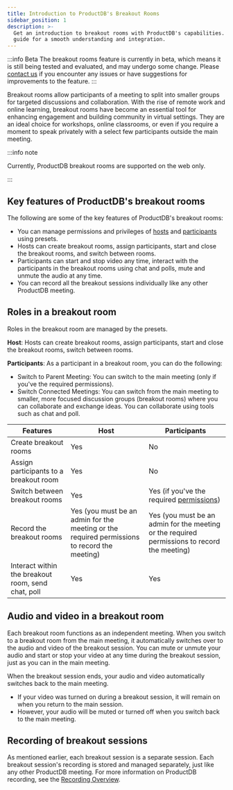 ```yaml
---
title: Introduction to ProductDB's Breakout Rooms
sidebar_position: 1
description: >-
  Get an introduction to breakout rooms with ProductDB's capabilities. Follow our
  guide for a smooth understanding and integration.
---
```


:::info Beta
The breakout rooms feature is currently in beta, which means it is still being tested and evaluated, and may undergo some change. Please [contact us](https://productdb.io/contact) if you encounter any issues or have suggestions for improvements to the feature.
:::

Breakout rooms allow participants of a meeting to split into smaller groups for targeted discussions and collaboration. With the rise of remote work and online learning, breakout rooms have become an essential tool for enhancing engagement and building community in virtual settings. They are an ideal choice for workshops, online classrooms, or even if you require a moment to speak privately with a select few participants outside the main meeting.

:::info note

Currently, ProductDB breakout rooms are supported on the web only.

:::

## Key features of ProductDB's breakout rooms

The following are some of the key features of ProductDB's breakout rooms:

- You can manage permissions and privileges of [hosts](/guides/capabilities/breakoutroom/create-breakout-rooms#hosts) and [participants](/guides/capabilities/breakoutroom/create-breakout-rooms#participants) using presets.
- Hosts can create breakout rooms, assign participants, start and close the breakout rooms, and switch between rooms.
- Participants can start and stop video any time, interact with the participants in the breakout rooms using chat and polls, mute and unmute the audio at any time.
- You can record all the breakout sessions individually like any other ProductDB meeting.

## Roles in a breakout room

Roles in the breakout room are managed by the presets.

**Host**: Hosts can create breakout rooms, assign participants, start and close the breakout rooms, switch between rooms.

**Participants**: As a participant in a breakout room, you can do the following:

- Switch to Parent Meeting: You can switch to the main meeting (only if you've the required permissions).
- Switch Connected Meetings: You can switch from the main meeting to smaller, more focused discussion groups (breakout rooms) where you can collaborate and exchange ideas. You can collaborate using tools such as chat and poll.

| **Features**                                       | **Host**                                                                                     | **Participants**                                                                                                 |
| -------------------------------------------------- | -------------------------------------------------------------------------------------------- | ---------------------------------------------------------------------------------------------------------------- |
| Create breakout rooms                              | Yes                                                                                          | No                                                                                                               |
| Assign participants to a breakout room             | Yes                                                                                          | No                                                                                                               |
| Switch between breakout rooms                      | Yes                                                                                          | Yes (if you've the required [permissions](/guides/capabilities/breakoutroom/create-breakout-rooms#participants)) |
| Record the breakout rooms                          | Yes (you must be an admin for the meeting or the required permissions to record the meeting) | Yes (you must be an admin for the meeting or the required permissions to record the meeting)                     |
| Interact within the breakout room, send chat, poll | Yes                                                                                          | Yes                                                                                                              |

## Audio and video in a breakout room

Each breakout room functions as an independent meeting. When you switch to a breakout room from the main meeting, it automatically switches over to the audio and video of the breakout session. You can mute or unmute your audio and start or stop your video at any time during the breakout session, just as you can in the main meeting.

When the breakout session ends, your audio and video automatically switches back to the main meeting.

- If your video was turned on during a breakout session, it will remain on when you return to the main session.
- However, your audio will be muted or turned off when you switch back to the main meeting.

## Recording of breakout sessions

As mentioned earlier, each breakout session is a separate session. Each breakout session's recording is stored and managed separately, just like any other ProductDB meeting. For more information on ProductDB recording, see the [Recording Overview](/guides/capabilities/recording/recording-overview).

<head>
  <title>Introduction to ProductDB's Breakout Rooms Guide</title>
  <meta name="description" content="Get an introduction to breakout rooms with ProductDB's capabilities. Follow our guide for a smooth understanding and integration."/>
</head>
